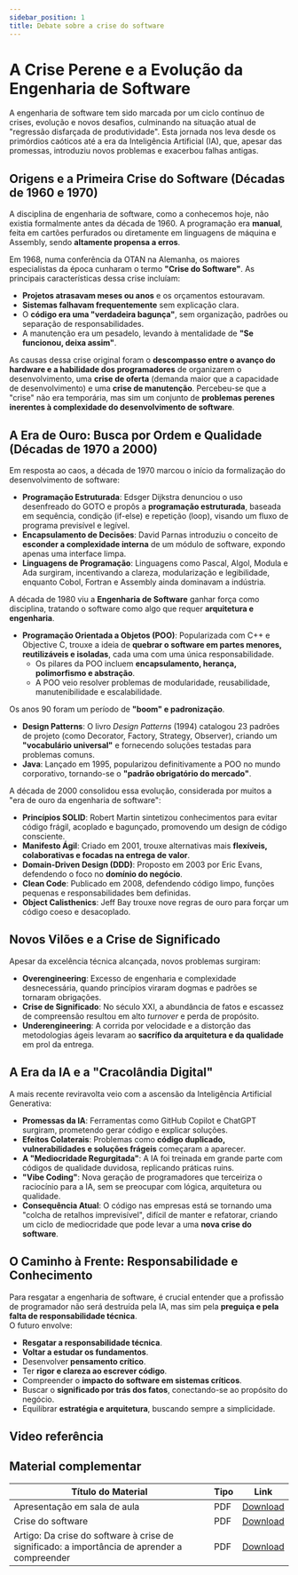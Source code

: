 ```yaml
---
sidebar_position: 1
title: Debate sobre a crise do software
---
```



# A Crise Perene e a Evolução da Engenharia de Software

A engenharia de software tem sido marcada por um ciclo contínuo de crises, evolução e novos desafios, culminando na situação atual de "regressão disfarçada de produtividade". Esta jornada nos leva desde os primórdios caóticos até a era da Inteligência Artificial (IA), que, apesar das promessas, introduziu novos problemas e exacerbou falhas antigas.

## Origens e a Primeira Crise do Software (Décadas de 1960 e 1970)

A disciplina de engenharia de software, como a conhecemos hoje, não existia formalmente antes da década de 1960. A programação era **manual**, feita em cartões perfurados ou diretamente em linguagens de máquina e Assembly, sendo **altamente propensa a erros**.

Em 1968, numa conferência da OTAN na Alemanha, os maiores especialistas da época cunharam o termo **"Crise do Software"**. As principais características dessa crise incluíam:
*   **Projetos atrasavam meses ou anos** e os orçamentos estouravam.
*   **Sistemas falhavam frequentemente** sem explicação clara.
*   O **código era uma "verdadeira bagunça"**, sem organização, padrões ou separação de responsabilidades.
*   A manutenção era um pesadelo, levando à mentalidade de **"Se funcionou, deixa assim"**.

As causas dessa crise original foram o **descompasso entre o avanço do hardware e a habilidade dos programadores** de organizarem o desenvolvimento, uma **crise de oferta** (demanda maior que a capacidade de desenvolvimento) e uma **crise de manutenção**. Percebeu-se que a "crise" não era temporária, mas sim um conjunto de **problemas perenes inerentes à complexidade do desenvolvimento de software**.

## A Era de Ouro: Busca por Ordem e Qualidade (Décadas de 1970 a 2000)

Em resposta ao caos, a década de 1970 marcou o início da formalização do desenvolvimento de software:
*   **Programação Estruturada**: Edsger Dijkstra denunciou o uso desenfreado do GOTO e propôs a **programação estruturada**, baseada em sequência, condição (if-else) e repetição (loop), visando um fluxo de programa previsível e legível.
*   **Encapsulamento de Decisões**: David Parnas introduziu o conceito de **esconder a complexidade interna** de um módulo de software, expondo apenas uma interface limpa.
*   **Linguagens de Programação**: Linguagens como Pascal, Algol, Modula e Ada surgiram, incentivando a clareza, modularização e legibilidade, enquanto Cobol, Fortran e Assembly ainda dominavam a indústria.

A década de 1980 viu a **Engenharia de Software** ganhar força como disciplina, tratando o software como algo que requer **arquitetura e engenharia**.
*   **Programação Orientada a Objetos (POO)**: Popularizada com C++ e Objective C, trouxe a ideia de **quebrar o software em partes menores, reutilizáveis e isoladas**, cada uma com uma única responsabilidade.
    *   Os pilares da POO incluem **encapsulamento, herança, polimorfismo e abstração**.
    *   A POO veio resolver problemas de modularidade, reusabilidade, manutenibilidade e escalabilidade.

Os anos 90 foram um período de **"boom" e padronização**.
*   **Design Patterns**: O livro *Design Patterns* (1994) catalogou 23 padrões de projeto (como Decorator, Factory, Strategy, Observer), criando um **"vocabulário universal"** e fornecendo soluções testadas para problemas comuns.
*   **Java**: Lançado em 1995, popularizou definitivamente a POO no mundo corporativo, tornando-se o **"padrão obrigatório do mercado"**.

A década de 2000 consolidou essa evolução, considerada por muitos a "era de ouro da engenharia de software":
*   **Princípios SOLID**: Robert Martin sintetizou conhecimentos para evitar código frágil, acoplado e bagunçado, promovendo um design de código consciente.
*   **Manifesto Ágil**: Criado em 2001, trouxe alternativas mais **flexíveis, colaborativas e focadas na entrega de valor**.
*   **Domain-Driven Design (DDD)**: Proposto em 2003 por Eric Evans, defendendo o foco no **domínio do negócio**.
*   **Clean Code**: Publicado em 2008, defendendo código limpo, funções pequenas e responsabilidades bem definidas.
*   **Object Calisthenics**: Jeff Bay trouxe nove regras de ouro para forçar um código coeso e desacoplado.

## Novos Vilões e a Crise de Significado

Apesar da excelência técnica alcançada, novos problemas surgiram:
*   **Overengineering**: Excesso de engenharia e complexidade desnecessária, quando princípios viraram dogmas e padrões se tornaram obrigações.
*   **Crise de Significado**: No século XXI, a abundância de fatos e escassez de compreensão resultou em alto *turnover* e perda de propósito.
*   **Underengineering**: A corrida por velocidade e a distorção das metodologias ágeis levaram ao **sacrífico da arquitetura e da qualidade** em prol da entrega.

## A Era da IA e a "Cracolândia Digital"

A mais recente reviravolta veio com a ascensão da Inteligência Artificial Generativa:
*   **Promessas da IA**: Ferramentas como GitHub Copilot e ChatGPT surgiram, prometendo gerar código e explicar soluções.
*   **Efeitos Colaterais**: Problemas como **código duplicado, vulnerabilidades e soluções frágeis** começaram a aparecer.
*   **A "Mediocridade Regurgitada"**: A IA foi treinada em grande parte com códigos de qualidade duvidosa, replicando práticas ruins.
*   **"Vibe Coding"**: Nova geração de programadores que terceiriza o raciocínio para a IA, sem se preocupar com lógica, arquitetura ou qualidade.
*   **Consequência Atual**: O código nas empresas está se tornando uma "colcha de retalhos imprevisível", difícil de manter e refatorar, criando um ciclo de mediocridade que pode levar a uma **nova crise do software**.

## O Caminho à Frente: Responsabilidade e Conhecimento

Para resgatar a engenharia de software, é crucial entender que a profissão de programador não será destruída pela IA, mas sim pela **preguiça e pela falta de responsabilidade técnica**.  
O futuro envolve:
*   **Resgatar a responsabilidade técnica**.
*   **Voltar a estudar os fundamentos**.
*   Desenvolver **pensamento crítico**.
*   Ter **rigor e clareza ao escrever código**.
*   Compreender o **impacto do software em sistemas críticos**.
*   Buscar o **significado por trás dos fatos**, conectando-se ao propósito do negócio.
*   Equilibrar **estratégia e arquitetura**, buscando sempre a simplicidade.

## Video referência

<YouTubeEmbed videoId="oDXDYjksMds" />


## Material complementar

| Título do Material                  | Tipo   | Link |
|------------------------------------|--------|------|
| Apresentação em sala de aula | PDF    | [Download](./pdf/A-Crise-Evolucao-e-o-Futuro-da-Engenharia-de-Software.pdf) |
| Crise do software | PDF    | [Download](./pdf/aula02__produtos_artefatos_processos_cmm_2017.pdf) |
| Artigo: Da crise do software à crise de significado: a importância de aprender a compreender | PDF    | [Download](./pdf/apresender_a_compreender.pdf) |
